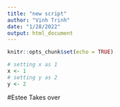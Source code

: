 ```yaml
---
title: "new script"
author: "Vinh Trinh"
date: "1/28/2022"
output: html_document
---
```


```r
knitr::opts_chunk$set(echo = TRUE)
```

```r
# setting x as 1
x <- 1
# setting y as 2
y <- 2
```

#Estee Takes over 
